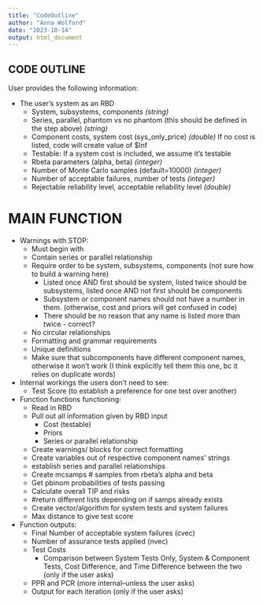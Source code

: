 ```yaml
---
title: "CodeOutline"
author: "Anna Wolford"
date: "2023-10-14"
output: html_document
---
```


## CODE OUTLINE
User provides the following information: 

- The user's system as an RBD
  - System, subsystems, components *(string)*
  - Series, parallel, phantom vs no phantom (this should be defined in the step above) *(string)*
  - Component costs, system cost (sys_only_price) *(double)* If no cost is listed, code will create value of $Inf
  - Testable: If a system cost is included, we assume it's testable
  - Rbeta parameters (alpha, beta) *(integer)*
  - Number of Monte Carlo samples (default=10000) *(integer)*
  - Number of acceptable failures, number of tests *(integer)*
  - Rejectable reliability level, acceptable reliability level *(double)*
    
# MAIN FUNCTION #

- Warnings with STOP:
  - Must begin with 
  - Contain series or parallel relationship
  - Require order to be system, subsystems, components (not sure how to build a warning here)
    - Listed once AND first should be system, listed twice should be subsystems, listed once AND not first should be components
    - Subsystem or component names should not have a number in them. (otherwise, cost and priors will get confused in code)
    - There should be no reason that any name is listed more than twice - correct? <!-- double check on this. there shouldn't be an interconnected system -->
  - No circular relationships
  - Formatting and grammar requirements
  - Unique definitions
  - Make sure that subcomponents have different component names, otherwise it won't work (I think explicitly tell them this one, bc it relies on duplicate words)

- Internal workings the users don't need to see:
  - Test Score (to establish a preference for one test over another)

- Function functions functioning: 
  - Read in RBD
  - Pull out all information given by RBD input 
    - Cost (testable)
    - Priors
    - Series or parallel relationship
  - Create warnings/ blocks for correct formatting
  - Create variables out of respective component names' strings
  - establish series and parallel relationships 
  - Create mcsamps # samples from rbeta's alpha and beta
  - Get pbinom probabilities of tests passing
  - Calculate overall TIP and risks
  - #return different lists depending on if samps already exists 
  - Create vector/algorithm for system tests and system failures
  - Max distance to give test score


- Function outputs:
  - Final Number <!-- min? --> of acceptable system failures (cvec)
  - Number of assurance tests applied (nvec)
  - Test Costs
    - Comparison between System Tests Only, System & Component Tests, Cost Difference, and Time Difference between the two (only if the user asks)
  - PPR and PCR (more internal--unless the user asks) <!-- where to include this in the input? -->
  - Output for each iteration (only if the user asks) <!-- where to include this in the input? -->





